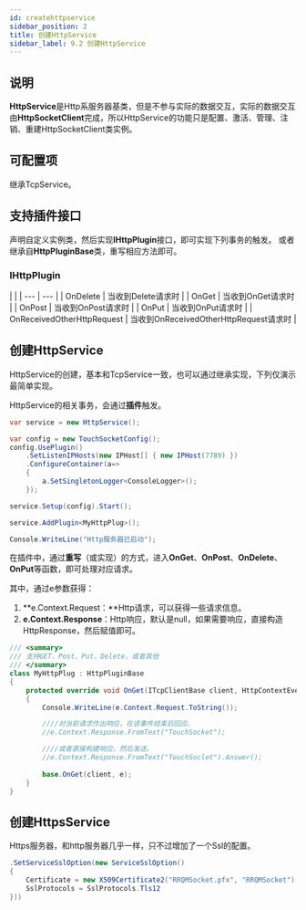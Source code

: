 ```yaml
---
id: createhttpservice
sidebar_position: 2
title: 创建HttpService
sidebar_label: 9.2 创建HttpService
---
```



## 说明

**HttpService**是Http系服务器基类，但是不参与实际的数据交互，实际的数据交互由**HttpSocketClient**完成，所以HttpService的功能只是配置、激活、管理、注销、重建HttpSocketClient类实例。


## 可配置项

继承TcpService。

## 支持插件接口

声明自定义实例类，然后实现**IHttpPlugin**接口，即可实现下列事务的触发。
或者继承自**HttpPluginBase**类，重写相应方法即可。


### IHttpPlugin

|  |
| --- | --- |
| OnDelete | 当收到Delete请求时 |
| OnGet | 当收到OnGet请求时 |
| OnPost | 当收到OnPost请求时 |
| OnPut | 当收到OnPut请求时 |
| OnReceivedOtherHttpRequest | 当收到OnReceivedOtherHttpRequest请求时 |

<a name="LAsiE"></a>

## 创建HttpService

HttpService的创建，基本和TcpService一致，也可以通过继承实现，下列仅演示最简单实现。

HttpService的相关事务，会通过**插件**触发。

```csharp
var service = new HttpService();

var config = new TouchSocketConfig();
config.UsePlugin()
    .SetListenIPHosts(new IPHost[] { new IPHost(7789) })
    .ConfigureContainer(a=> 
    {
        a.SetSingletonLogger<ConsoleLogger>();
    });

service.Setup(config).Start();

service.AddPlugin<MyHttpPlug>();

Console.WriteLine("Http服务器已启动");
```

在插件中，通过**重写**（或实现）的方式，进入**OnGet**、**OnPost**、**OnDelete**、**OnPut**等函数，即可处理对应请求。

其中，通过e参数获得：

1. **e.Context.Request：**Http请求，可以获得一些请求信息。
2. **e.Context.Response**：Http响应，默认是null，如果需要响应，直接构造HttpResponse，然后赋值即可。

```csharp
/// <summary>
/// 支持GET、Post、Put，Delete，或者其他
/// </summary>
class MyHttpPlug : HttpPluginBase
{
    protected override void OnGet(ITcpClientBase client, HttpContextEventArgs e)
    {
        Console.WriteLine(e.Context.Request.ToString());

        ////对当前请求作出响应，在该事件结束后回应。
        //e.Context.Response.FromText("TouchSocket");

        ////或者直接构建响应，然后发送。
        //e.Context.Response.FromText("TouchSoclet").Answer();
      
        base.OnGet(client, e);
    }
}
```

<a name="toLVc"></a>

## 创建HttpsService

Https服务器，和http服务器几乎一样，只不过增加了一个Ssl的配置。

```csharp
.SetServiceSslOption(new ServiceSslOption() 
{ 
    Certificate = new X509Certificate2("RRQMSocket.pfx", "RRQMSocket"), 
    SslProtocols = SslProtocols.Tls12 
}))
```
